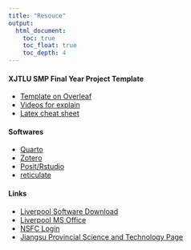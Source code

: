 ```yaml
---
title: "Resouce"
output:
  html_document:
    toc: true
    toc_float: true
    toc_depth: 4
---
```


#### XJTLU SMP Final Year Project Template

+ [Template on Overleaf](https://www.overleaf.com/latex/templates/xjtlu-fyp-template/vhppwxxmmfms)
+ [Videos for explain](https://www.bilibili.com/video/BV1hm421M7oe/?share_source=copy_web&vd_source=faa860ec5030a879e6844fa9468107ba)
+ [Latex cheat sheet](https://www.overleaf.com/gallery/tagged/cheat-sheet)

#### Softwares

+ [Quarto](https://quarto.org/)
+ [Zotero](https://www.zotero.org/)
+ [Posit/Rstudio](https://posit.co/)
+ [reticulate](https://rstudio.github.io/reticulate/)

#### Links

+ [Liverpool Software Download](https://www.liverpool.ac.uk/it/software/licencecodes/)
+ [Liverpool MS Office](https://www.liverpool.ac.uk/it/office/)
+ [NSFC Login](https://grants.nsfc.gov.cn/pmpweb/login)
+ [Jiangsu Provincial Science and Technology Page](https://kjjh.kxjst.jiangsu.gov.cn/)